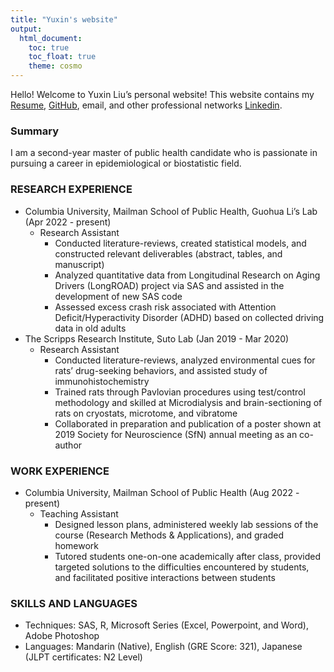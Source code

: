 ```yaml
---
title: "Yuxin's website"
output: 
  html_document:
    toc: true
    toc_float: true
    theme: cosmo
---
```

Hello! Welcome to Yuxin Liu's personal website! This website contains my [Resume](resume.html), [GitHub](http://github.com/YuxinLiu98/), email, and other professional networks [Linkedin](https://www.linkedin.com/in/yuxin-liu-5b9b6a181/).

### Summary 
I am a second-year master of public health candidate who is passionate in pursuing a career in epidemiological or biostatistic field. 

### RESEARCH EXPERIENCE

* Columbia University, Mailman School of Public Health, Guohua Li’s Lab (Apr 2022 - present)
  * Research Assistant 
    * Conducted literature-reviews, created statistical models, and constructed relevant deliverables (abstract, tables, and manuscript)
    * Analyzed quantitative data from Longitudinal Research on Aging Drivers (LongROAD) project via SAS and assisted in the development of new SAS code
    * Assessed excess crash risk associated with Attention Deficit/Hyperactivity Disorder (ADHD) based on collected driving data in old adults

* The Scripps Research Institute, Suto Lab (Jan 2019 - Mar 2020)
  * Research Assistant 
    * Conducted literature-reviews, analyzed environmental cues for rats’ drug-seeking behaviors, and assisted study of immunohistochemistry
    * Trained rats through Pavlovian procedures using test/control methodology and skilled at Microdialysis and brain-sectioning of rats on cryostats, microtome, and vibratome
    * Collaborated in preparation and publication of a poster shown at 2019 Society for Neuroscience (SfN) annual meeting as an co-author
    
### WORK EXPERIENCE

* Columbia University, Mailman School of Public Health (Aug 2022 - present)
  * Teaching Assistant 
    * Designed lesson plans, administered weekly lab sessions of the course (Research Methods & Applications), and graded homework
    * Tutored students one-on-one academically after class, provided targeted solutions to the difficulties encountered by students, and facilitated positive interactions between students

### SKILLS AND LANGUAGES
* Techniques: SAS, R, Microsoft Series (Excel, Powerpoint, and Word), Adobe Photoshop
* Languages: Mandarin (Native), English (GRE Score: 321), Japanese (JLPT certificates: N2 Level)

